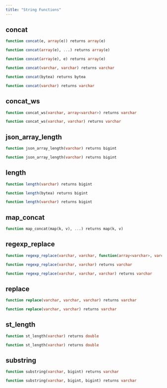```yaml
---
title: "String Functions"
---
```


## concat
```sql
function concat(e, array(e)) returns array(e)
```


```sql
function concat(array(e), ...) returns array(e)
```


```sql
function concat(array(e), e) returns array(e)
```


```sql
function concat(varchar, varchar) returns varchar
```


```sql
function concat(bytea) returns bytea
```


```sql
function concat(varchar) returns varchar
```


## concat_ws
```sql
function concat_ws(varchar, array<varchar>) returns varchar
```


```sql
function concat_ws(varchar, varchar) returns varchar
```


## json_array_length
```sql
function json_array_length(varchar) returns bigint
```


```sql
function json_array_length(varchar) returns bigint
```


## length
```sql
function length(varchar) returns bigint
```


```sql
function length(bytea) returns bigint
```


```sql
function length(varchar) returns bigint
```


## map_concat
```sql
function map_concat(map(k, v), ...) returns map(k, v)
```


## regexp_replace
```sql
function regexp_replace(varchar, varchar, function(array<varchar>, varchar)) returns varchar
```


```sql
function regexp_replace(varchar, varchar) returns varchar
```


```sql
function regexp_replace(varchar, varchar, varchar) returns varchar
```


## replace
```sql
function replace(varchar, varchar, varchar) returns varchar
```


```sql
function replace(varchar, varchar) returns varchar
```


## st_length
```sql
function st_length(varchar) returns double
```


```sql
function st_length(varchar) returns double
```


## substring
```sql
function substring(varchar, bigint) returns varchar
```


```sql
function substring(varchar, bigint, bigint) returns varchar
```



